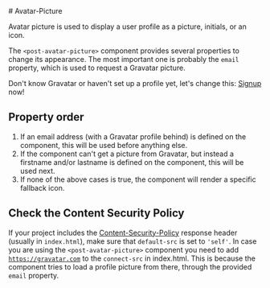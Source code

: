 
<Meta of={AvatarPictureStories} />

<div className="docs-title">
  # Avatar-Picture

  <nav>
    <link-design of={JSON.stringify(AvatarPictureStories)}></link-design>
  </nav>
</div>

<p className="lead">Avatar picture is used to display a user profile as a picture, initials, or an icon.</p>

The `<post-avatar-picture>` component provides several properties to change its appearance. The most important one is probably the `email` property, which is used to request a Gravatar picture.

Don't know Gravatar or haven't set up a profile yet, let's change this: [Signup](https://gravatar.com) now!

<Canvas of={AvatarPictureStories.Default} />
<Controls of={AvatarPictureStories.Default} />

## Property order

1. If an email address (with a Gravatar profile behind) is defined on the component, this will be used before anything else.
2. If the component can't get a picture from Gravatar, but instead a firstname and/or lastname is defined on the component, this will be used next.
3. If none of the above cases is true, the component will render a specific fallback icon.

## Check the Content Security Policy

If your project includes the <a href="https://developer.mozilla.org/en-US/docs/Web/HTTP/Headers/Content-Security-Policy">Content-Security-Policy</a> response header (usually in `index.html`),
make sure that `default-src` is set to `'self'`. In case you are using the `<post-avatar-picture>` component you need to add [`https://gravatar.com`](https://gravatar.com/) to the `connect-src` in index.html. This is because the component tries to load a profile picture from there, through the provided `email` property.
